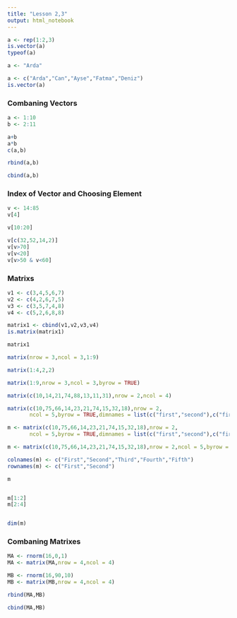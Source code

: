 ---
title: "Lesson 2,3"
output: html_notebook
---

```{r}
a <- rep(1:2,3)
is.vector(a)
typeof(a)

a <- "Arda"

a <- c("Arda","Can","Ayse","Fatma","Deniz")
is.vector(a)
```
### Combaning Vectors

```{r}
a <- 1:10
b <- 2:11

a+b
a*b
c(a,b)

rbind(a,b)

cbind(a,b)
```
### Index of Vector and Choosing Element

```{r}
v <- 14:85
v[4]

v[10:20]

v[c(32,52,14,2)]
v[v>70]
v[v<20]
v[v>50 & v<60]
```
### Matrixs

```{r}
v1 <- c(3,4,5,6,7)
v2 <- c(4,2,6,7,5)
v3 <- c(3,5,7,4,8)
v4 <- c(5,2,6,8,8)

matrix1 <- cbind(v1,v2,v3,v4)
is.matrix(matrix1)

matrix1

matrix(nrow = 3,ncol = 3,1:9)

matrix(1:4,2,2)

matrix(1:9,nrow = 3,ncol = 3,byrow = TRUE)

matrix(c(10,14,21,74,88,13,11,31),nrow = 2,ncol = 4)

matrix(c(10,75,66,14,23,21,74,15,32,18),nrow = 2,
       ncol = 5,byrow = TRUE,dimnames = list(c("first","second"),c("first","second","third","fourth","fifth")))

m <- matrix(c(10,75,66,14,23,21,74,15,32,18),nrow = 2,
       ncol = 5,byrow = TRUE,dimnames = list(c("first","second"),c("first","second","third","fourth","fifth")))

m <- matrix(c(10,75,66,14,23,21,74,15,32,18),nrow = 2,ncol = 5,byrow = TRUE)

colnames(m) <- c("First","Second","Third","Fourth","Fifth")
rownames(m) <- c("First","Second")

m


m[1:2]
m[2:4]


dim(m)
```
### Combaning Matrixes

```{r}
MA <- rnorm(16,0,1)
MA <- matrix(MA,nrow = 4,ncol = 4)

MB <- rnorm(16,90,10)
MB <- matrix(MB,nrow = 4,ncol = 4)

rbind(MA,MB)

cbind(MA,MB)

```























